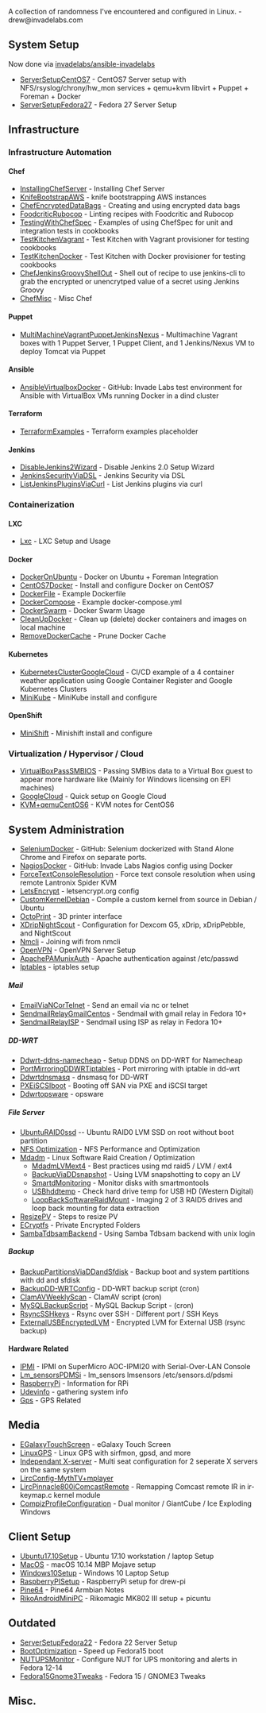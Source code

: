 A collection of randomness I've encountered and configured in Linux. - drew@invadelabs.com

== System Setup ==
Now done via [https://github.com/invadelabs/ansible-invadelabs invadelabs/ansible-invadelabs]
*[[ServerSetupCentOS7]] - CentOS7 Server setup  with NFS/rsyslog/chrony/hw_mon services + qemu+kvm libvirt + Puppet + Foreman + Docker
*[[ServerSetupFedora27]] - Fedora 27 Server Setup

==Infrastructure==
===Infrastructure Automation===
====Chef====
*[[InstallingChefServer]] - Installing Chef Server
*[[KnifeBootstrapAWS]] - knife bootstrapping AWS instances
*[[ChefEncryptedDataBags]] - Creating and using encrypted data bags
*[[FoodcriticRubocop]] - Linting recipes with Foodcritic and Rubocop
*[[TestingWithChefSpec]] - Examples of using ChefSpec for unit and integration tests in cookbooks
*[[TestKitchenVagrant]] - Test Kitchen with Vagrant provisioner for testing cookbooks
*[[TestKitchenDocker]] - Test Kitchen with Docker provisioner for testing cookbooks
*[[ChefJenkinsGroovyShellOut]] - Shell out of recipe to use jenkins-cli to grab the encrypted or unencrytped value of a secret using Jenkins Groovy
*[[ChefMisc]] - Misc Chef
====Puppet====
*[[MultiMachineVagrantPuppetJenkinsNexus]] - Multimachine Vagrant boxes with 1 Puppet Server, 1 Puppet Client, and 1 Jenkins/Nexus VM to deploy Tomcat via Puppet
====Ansible====
*[https://github.com/drew-holt/ansible-invadelabs AnsibleVirtualboxDocker] - GitHub: Invade Labs test environment for Ansible with VirtualBox VMs running Docker in a dind cluster
====Terraform====
*[[TerraformExamples]] - Terraform examples placeholder
====Jenkins====
*[[DisableJenkins2Wizard]] - Disable Jenkins 2.0 Setup Wizard
*[[JenkinsSecurityViaDSL]] - Jenkins Security via DSL
*[[ListJenkinsPluginsViaCurl]] - List Jenkins plugins via curl

===Containerization===
====LXC====
*[[Lxc]] - LXC Setup and Usage

====Docker====
*[[DockerOnUbuntu]] - Docker on Ubuntu + Foreman Integration
*[[CentOS7Docker]] - Install and configure Docker on CentOS7
*[[DockerFile]] - Example Dockerfile 
*[[DockerCompose]] - Example docker-compose.yml
*[[DockerSwarm]] - Docker Swarm Usage
*[[CleanUpDocker]] - Clean up (delete) docker containers and images on local machine
*[[RemoveDockerCache]] - Prune Docker Cache

====Kubernetes====
*[[KubernetesClusterGoogleCloud]] - CI/CD example of a 4 container weather application using Google Container Register and Google Kubernetes Clusters
*[[MiniKube]] - MiniKube install and configure

====OpenShift====
*[[MiniShift]] - Minishift install and configure

=== Virtualization / Hypervisor / Cloud===
*[[VirtualBoxPassSMBIOS]] - Passing SMBios data to a Virtual Box guest to appear more hardware like (Mainly for Windows licensing on EFI machines)
*[[GoogleCloud]] - Quick setup on Google Cloud
*[[KVM+qemuCentOS6]] - KVM notes for CentOS6

==System Administration==
*[https://github.com/drew-holt/selenium-invadelabs SeleniumDocker] - GitHub: Selenium dockerized with Stand Alone Chrome and Firefox on separate ports.
*[https://github.com/drew-holt/nagios-invadelabs NagiosDocker] - GitHub: Invade Labs Nagios config using Docker
*[[ForceTextConsoleResolution]] - Force text console resolution when using remote Lantronix Spider KVM
*[[LetsEncrypt]] - letsencrypt.org config
*[[CustomKernelDebian]] - Compile a custom kernel from source in Debian / Ubuntu
*[[OctoPrint]] - 3D printer interface
*[[XDripNightScout]] - Configuration for Dexcom G5, xDrip, xDripPebble, and NightScout
*[[Nmcli]] - Joining wifi from nmcli
*[[OpenVPN]] - OpenVPN Server Setup
*[[ApachePAMunixAuth]] - Apache authentication against /etc/passwd
*[[Iptables]] - iptables setup

=====Mail=====
*[[EmailViaNCorTelnet]] - Send an email via nc or telnet
*[[SendmailRelayGmailCentos]] - Sendmail with gmail relay in Fedora 10+
*[[SendmailRelayISP]] - Sendmail using ISP as relay in Fedora 10+

=====DD-WRT=====
*[[Ddwrt-ddns-namecheap]] - Setup DDNS on DD-WRT for Namecheap
*[[PortMirroringDDWRTiptables]] - Port mirroring with iptable in dd-wrt
*[[Ddwrtdnsmasq]] - dnsmasq for DD-WRT
*[[PXEiSCSIboot]] - Booting off SAN via PXE and iSCSI target
*[[Ddwrtopsware]] - opsware

=====File Server=====
*[[UbuntuRAID0ssd]] -- Ubuntu RAID0 LVM SSD on root without boot partition
*[[NFS Optimization]] - NFS Performance and Optimization
*[[Mdadm]] - Linux Software Raid Creation / Optimization
** [[MdadmLVMext4]] - Best practices using md raid5 / LVM / ext4
** [[BackupViaDDsnapshot]] - Using LVM snapshotting to copy an LV
** [[SmartdMonitoring]] - Monitor disks with smartmontools
** [[USBhddtemp]] - Check hard drive temp for USB HD (Western Digital)
** [[LoopBackSoftwareRaidMount]] - Imaging 2 of 3 RAID5 drives and loop back mounting for data extraction
* [[ResizePV]] - Steps to resize PV
*[[ECryptfs]] - Private Encrypted Folders
*[[SambaTdbsamBackend]] - Using Samba Tdbsam backend with unix login

=====Backup=====
*[[BackupPartitionsViaDDandSfdisk]] - Backup boot and system partitions with dd and sfdisk
*[[BackupDD-WRTConfig]] - DD-WRT backup script (cron)
*[[ClamAVWeeklyScan]] - ClamAV script (cron)
*[[MySQLBackupScript]] - MySQL Backup Script - (cron)
*[[RsyncSSHkeys]] - Rsync over SSH - Different port / SSH Keys
*[[ExternalUSBEncryptedLVM]] - Encrypted LVM for External USB (rsync backup)

====Hardware Related====
*[[IPMI]] - IPMI on SuperMicro AOC-IPMI20 with Serial-Over-LAN Console
*[[Lm_sensorsPDMSi]] - lm_sensors lmsensors /etc/sensors.d/pdsmi
*[[RaspberryPi]] - Information for RPi
*[[Udevinfo]] - gathering system info
*[[Gps]] - GPS Related

==Media==
*[[EGalaxyTouchScreen]] - eGalaxy Touch Screen
*[[LinuxGPS]] - Linux GPS with sirfmon, gpsd, and more
*[[Independant X-server]] - Multi seat configuration for 2 seperate X servers on the same system
*[[LircConfig-MythTV+mplayer]]
*[[LircPinnacle800iComcastRemote]] - Remapping Comcast remote IR in ir-keymap.c kernel module
*[[CompizProfileConfiguration]] - Dual monitor / GiantCube / Ice Exploding Windows

== Client Setup ==
*[[Ubuntu17.10Setup]] - Ubuntu 17.10 workstation / laptop Setup
*[[MacOS]] - macOS 10.14 MBP Mojave setup
*[[Windows10Setup]] - Windows 10 Laptop Setup
*[[RaspberryPISetup]] - RaspberryPi setup for drew-pi
*[[Pine64]] - Pine64 Armbian Notes
*[[RikoAndroidMiniPC]] - Rikomagic MK802 III setup + picuntu

==Outdated==
*[[ServerSetupFedora22]] - Fedora 22 Server Setup
*[[BootOptimization]] - Speed up Fedora15 boot
*[[NUTUPSMonitor]] - Configure NUT for UPS monitoring and alerts in Fedora 12-14
*[[Fedora15Gnome3Tweaks]] - Fedora 15 / GNOME3 Tweaks

==Misc.==